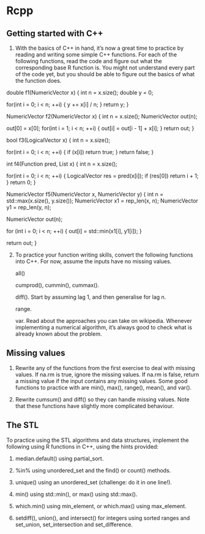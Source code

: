 # Rcpp

## Getting started with C++

1. With the basics of C++ in hand, it’s now a great time to practice by reading and writing some simple C++ functions. For each of the following functions, read the code and figure out what the corresponding base R function is. You might not understand every part of the code yet, but you should be able to figure out the basics of what the function does.

double f1(NumericVector x) {
  int n = x.size();
  double y = 0;

  for(int i = 0; i < n; ++i) {
    y += x[i] / n;
  }
  return y;
}

NumericVector f2(NumericVector x) {
  int n = x.size();
  NumericVector out(n);

  out[0] = x[0];
  for(int i = 1; i < n; ++i) {
    out[i] = out[i - 1] + x[i];
  }
  return out;
}

bool f3(LogicalVector x) {
  int n = x.size();

  for(int i = 0; i < n; ++i) {
    if (x[i]) return true;
  }
  return false;
}

int f4(Function pred, List x) {
  int n = x.size();

  for(int i = 0; i < n; ++i) {
    LogicalVector res = pred(x[i]);
    if (res[0]) return i + 1;
  }
  return 0;
}

NumericVector f5(NumericVector x, NumericVector y) {
  int n = std::max(x.size(), y.size());
  NumericVector x1 = rep_len(x, n);
  NumericVector y1 = rep_len(y, n);

  NumericVector out(n);

  for (int i = 0; i < n; ++i) {
    out[i] = std::min(x1[i], y1[i]);
  }

  return out;
}

2. To practice your function writing skills, convert the following functions into C++. For now, assume the inputs have no missing values.

    all()

    cumprod(), cummin(), cummax().

    diff(). Start by assuming lag 1, and then generalise for lag n.

    range.

    var. Read about the approaches you can take on wikipedia. Whenever implementing a numerical algorithm, it’s always good to check what is already known about the problem.

## Missing values

1. Rewrite any of the functions from the first exercise to deal with missing values. If na.rm is true, ignore the missing values. If na.rm is false, return a missing value if the input contains any missing values. Some good functions to practice with are min(), max(), range(), mean(), and var().

2. Rewrite cumsum() and diff() so they can handle missing values. Note that these functions have slightly more complicated behaviour.

## The STL

To practice using the STL algorithms and data structures, implement the following using R functions in C++, using the hints provided:

1.  median.default() using partial_sort.

2.    %in% using unordered_set and the find() or count() methods.

3.    unique() using an unordered_set (challenge: do it in one line!).

4.    min() using std::min(), or max() using std::max().

5.    which.min() using min_element, or which.max() using max_element.

6.    setdiff(), union(), and intersect() for integers using sorted ranges and set_union, set_intersection and set_difference.